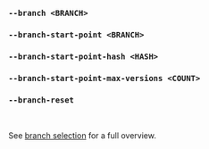 ### `--branch <BRANCH>`
### `--branch-start-point <BRANCH>`
### `--branch-start-point-hash <HASH>`
### `--branch-start-point-max-versions <COUNT>`
### `--branch-reset`

<br />

See [branch selection](/docs/explanation/branch-selection/) for a full overview.